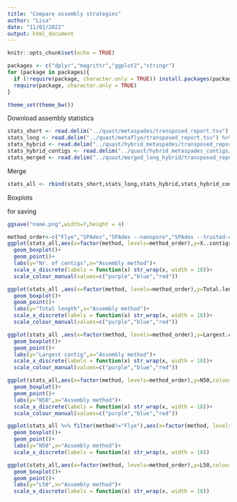 ```yaml
---
title: "Compare assembly strategies"
author: "Lisa"
date: "11/02/2022"
output: html_document
---
```


```r
knitr::opts_chunk$set(echo = TRUE)
```

```r
packages <- c("dplyr","magrittr","ggplot2","stringr")
for (package in packages){
  if (!require(package, character.only = TRUE)) install.packages(package)
  require(package, character.only = TRUE)
}
```

```r
theme_set(theme_bw())
```

Download assembly statistics

```r
stats_short <- read.delim("../quast/metaspades/transposed_report.tsv") %>% mutate(method='SPAdes',reads='short')
stats_long <- read.delim("../quast/metaflye/transposed_report.tsv") %>% mutate(method='Flye',reads='long')
stats_hybrid <- read.delim("../quast/hybrid_metaspades/transposed_report.tsv") %>% mutate(method='SPAdes --nanopore',reads='hybrid')
stats_hybrid_contigs <- read.delim("../quast/hybrid_metaspades_contigs/transposed_report.tsv") %>% mutate(method='SPAdes --trusted-contigs',reads='hybrid')
stats_merged <- read.delim("../quast/merged_long_hybrid/transposed_report.tsv") %>% mutate(method='SPAdes --trusted-contigs + Flye',reads='hybrid')
```

Merge
```r
stats_all <- rbind(stats_short,stats_long,stats_hybrid,stats_hybrid_contigs,stats_merged)
```

Boxplots

for saving
```r
ggsave("name.png",width=7,height = 4)
```


```r
method_order<-c("Flye","SPAdes","SPAdes --nanopore","SPAdes --trusted-contigs","SPAdes --trusted-contigs + Flye")
ggplot(stats_all,aes(x=factor(method, levels=method_order),y=X..contigs,colour=reads))+
  geom_boxplot()+
  geom_point()+
  labs(y="Nr. of contigs",x="Assembly method")+
  scale_x_discrete(labels = function(x) str_wrap(x, width = 18))+
  scale_colour_manual(values=c("purple","blue","red"))
```

```r
ggplot(stats_all ,aes(x=factor(method, levels=method_order),y=Total.length,colour=reads))+
  geom_boxplot()+
  geom_point()+
  labs(y="Total length",x="Assembly method")+
  scale_x_discrete(labels = function(x) str_wrap(x, width = 18))+
  scale_colour_manual(values=c("purple","blue","red"))
```

```r
ggplot(stats_all ,aes(x=factor(method, levels=method_order),y=Largest.contig,colour=reads))+
  geom_boxplot()+
  geom_point()+
  labs(y="Largest contig",x="Assembly method")+
  scale_x_discrete(labels = function(x) str_wrap(x, width = 18))+
  scale_colour_manual(values=c("purple","blue","red"))
```
```r
ggplot(stats_all,aes(x=factor(method, levels=method_order),y=N50,colour=reads))+
  geom_boxplot()+
  geom_point()+
  labs(y="N50",x="Assembly method")+
  scale_x_discrete(labels = function(x) str_wrap(x, width = 18))+
  scale_colour_manual(values=c("purple","blue","red"))
```

```r
ggplot(stats_all %>% filter(method!="Flye"),aes(x=factor(method, levels=method_order),y=N50,colour=reads))+
  geom_boxplot()+
  geom_point()+
  labs(y="N50",x="Assembly method")+
  scale_x_discrete(labels = function(x) str_wrap(x, width = 18))
```

```r
ggplot(stats_all,aes(x=factor(method, levels=method_order),y=L50,colour=reads))+
  geom_boxplot()+
  geom_point()+
  labs(y="L50",x="Assembly method")+
  scale_x_discrete(labels = function(x) str_wrap(x, width = 18))
```

